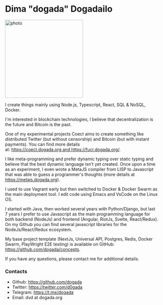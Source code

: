 # Dima "dogada" Dogadailo

<img
  width="256"
  height="256"
  className="float-start mt-2 me-2"
  src="/static/dd_256.jpg"
  alt="photo"
/>

I create things mainly using Node.js, Typescript, React, SQL & NoSQL, Docker.

I'm interested in blockchain technologies, I believe that decentralization is the future and Bitcoin is the past.

One of my experimental projects Coect aims to create something like distributed Twitter (but without censorship) and Bitcoin (but with instant payments). You can find more details at: https://coect.dogada.org and https://fucr.dogada.org/.

I like meta-programming and prefer dynamic typing over static typing and believe that the best dynamic language isn't yet created. Once upon a time as an experiment, I even wrote a MetaJS compiler from LISP to Javascript that was able to guess a programmer's thoughts (more details at https://metajs.dogada.org).

I used to use Vagrant early but then switched to Docker & Docker Swarm as the main deployment tool. I edit code using Emacs and VsCode on the Linux OS.

I started with Java, then worked several years with Python/Django, but last 7 years I prefer to use Javascript as the main programming language for both backend (NodeJs) and frontend (Angular, RiotJs, Svelte, React/Redux). On my Github you can find several javascript libraries for the NodeJs/React/Redux ecosystem.

My base project template (NextJs, Universal API, Postgres, Redis, Docker Swarm, PlayWright E2E testing) is available on GitHub: https://github.com/dogada/concepts.

If you have any questions, please contact me for additional details.

### Contacts

- Github: https://github.com/dogada
- Twitter: https://twitter.com/d0gada
- Telegram: https://t.me/dogada
- Email: dvd at dogada.org
